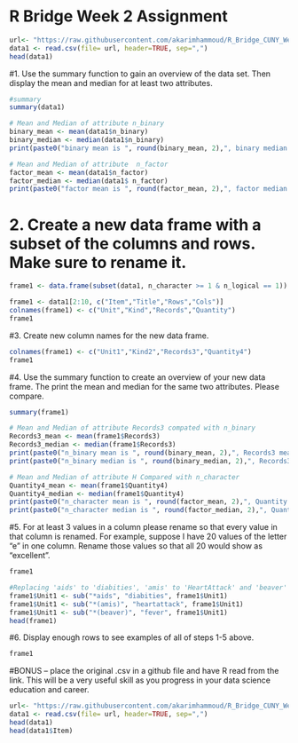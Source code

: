 # R Bridge Week 2 Assignment

```r
url<- "https://raw.githubusercontent.com/akarimhammoud/R_Bridge_CUNY_Week2/master/datasets.csv"
data1 <- read.csv(file= url, header=TRUE, sep=",")
head(data1)
```

#1. Use the summary function to gain an overview of the data set. Then display the mean and median for at least two attributes.

```r
#summary
summary(data1)

# Mean and Median of attribute n_binary
binary_mean <- mean(data1$n_binary)
binary_median <- median(data1$n_binary)
print(paste0("binary mean is ", round(binary_mean, 2),", binary median is ", round(binary_median, 2)))

# Mean and Median of attribute  n_factor 
factor_mean <- mean(data1$n_factor)
factor_median <- median(data1$ n_factor)
print(paste0("factor mean is ", round(factor_mean, 2),", factor median is ", round(factor_median)))
```

# 2. Create a new data frame with a subset of the columns and rows. Make sure to rename it.

```r
frame1 <- data.frame(subset(data1, n_character >= 1 & n_logical == 1))

frame1 <- data1[2:10, c("Item","Title","Rows","Cols")]
colnames(frame1) <- c("Unit","Kind","Records","Quantity")
frame1
```
#3. Create new column names for the new data frame.

```r
colnames(frame1) <- c("Unit1","Kind2","Records3","Quantity4")
frame1
```

#4. Use the summary function to create an overview of your new data frame. The print the mean and median for the same two attributes. Please compare.
```r
summary(frame1)

# Mean and Median of attribute Records3 compated with n_binary
Records3_mean <- mean(frame1$Records3)
Records3_median <- median(frame1$Records3)
print(paste0("n_binary mean is ", round(binary_mean, 2),", Records3 mean is ", round(Records3_mean, 2)))
print(paste0("n_binary median is ", round(binary_median, 2),", Records3 median is ", round(Records3_median, 2)))

# Mean and Median of attribute H Compared with n_character
Quantity4_mean <- mean(frame1$Quantity4)
Quantity4_median <- median(frame1$Quantity4)
print(paste0("n_character mean is ", round(factor_mean, 2),", Quantity mean is ", round(Quantity4_mean, 2)))
print(paste0("n_character median is ", round(factor_median, 2),", Quantity median is ", round(Quantity4_median, 2)))
```

#5. For at least 3 values in a column please rename so that every value in that column is renamed. For example, suppose I have 20 values of the letter “e” in one column. Rename those values so that all 20 would show as “excellent”.

```r
frame1

#Replacing 'aids' to 'diabities', 'amis' to 'HeartAttack' and 'beaver' to 'fever' in column Unit1
frame1$Unit1 <- sub("*aids", "diabities", frame1$Unit1)
frame1$Unit1 <- sub("*(amis)", "heartattack", frame1$Unit1)
frame1$Unit1 <- sub("*(beaver)", "fever", frame1$Unit1)
head(frame1)
```

#6. Display enough rows to see examples of all of steps 1-5 above.

```r
frame1
```

#BONUS – place the original .csv in a github file and have R read from the link. This will be a very useful skill as you progress in your data science education and career.

```r
url<- "https://raw.githubusercontent.com/akarimhammoud/R_Bridge_CUNY_Week2/master/datasets.csv"
data1 <- read.csv(file= url, header=TRUE, sep=",")
head(data1)
head(data1$Item)
```